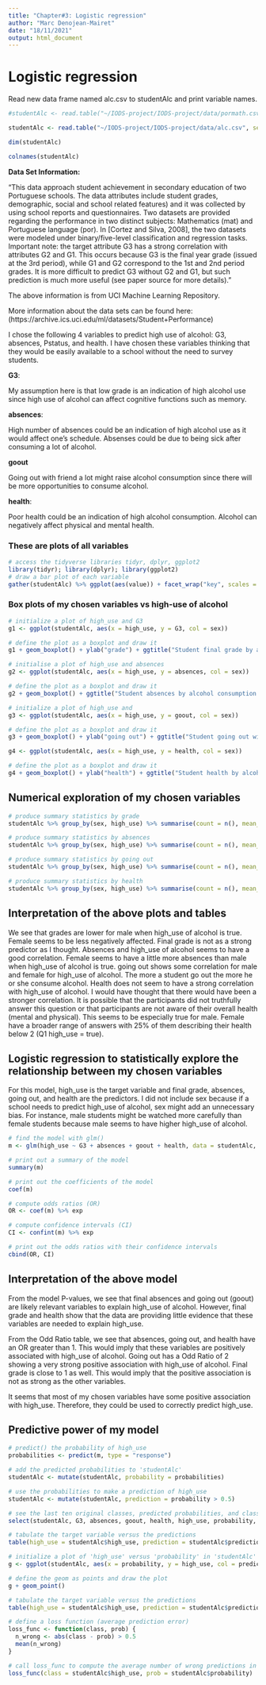 ```yaml
---
title: "Chapter#3: Logistic regression"
author: "Marc Denojean-Mairet"
date: "18/11/2021"
output: html_document
---
```


# Logistic regression

Read new data frame named alc.csv to studentAlc and print variable names.


```r


#studentAlc <- read.table("~/IODS-project/IODS-project/data/pormath.csv", sep = ",", header = TRUE)

studentAlc <- read.table("~/IODS-project/IODS-project/data/alc.csv", sep = ",", header = TRUE)

dim(studentAlc)

colnames(studentAlc)

```

**Data Set Information:**

"This data approach student achievement in secondary education of two Portuguese schools. The data attributes include student grades, demographic, social and school related features) and it was collected by using school reports and questionnaires. Two datasets are provided regarding the performance in two distinct subjects: Mathematics (mat) and Portuguese language (por). In [Cortez and Silva, 2008], the two datasets were modeled under binary/five-level classification and regression tasks. Important note: the target attribute G3 has a strong correlation with attributes G2 and G1. This occurs because G3 is the final year grade (issued at the 3rd period), while G1 and G2 correspond to the 1st and 2nd period grades. It is more difficult to predict G3 without G2 and G1, but such prediction is much more useful (see paper source for more details)."

The above information is from UCI Machine Learning Repository.

More information about the data sets can be found here:(https://archive.ics.uci.edu/ml/datasets/Student+Performance)


I chose the following 4 variables to predict high use of alcohol:  G3, absences, Pstatus, and health.  I have chosen these variables thinking that they would be easily available to a school without the need to survey students.

**G3**:

My assumption here is that low grade is an indication of high alcohol use since high use of alcohol can affect cognitive functions such as memory.

**absences**:

High number of absences could be an indication of high alcohol use as it would affect one's schedule.  Absenses could be due to being sick after consuming a lot of alcohol.

**goout**

Going out with friend a lot might raise alcohol consumption since there will be more opportunities to consume alcohol.


**health**:

Poor health could be an indication of high alcohol consumption.  Alcohol can negatively affect physical and mental health.

### These are plots of all variables

```r
# access the tidyverse libraries tidyr, dplyr, ggplot2
library(tidyr); library(dplyr); library(ggplot2)
# draw a bar plot of each variable
gather(studentAlc) %>% ggplot(aes(value)) + facet_wrap("key", scales = "free") + geom_bar()

```

### Box plots of my chosen variables vs high-use of alcohol

```r
# initialize a plot of high_use and G3
g1 <- ggplot(studentAlc, aes(x = high_use, y = G3, col = sex))

# define the plot as a boxplot and draw it
g1 + geom_boxplot() + ylab("grade") + ggtitle("Student final grade by alcohol consumption and sex")

# initialise a plot of high_use and absences
g2 <- ggplot(studentAlc, aes(x = high_use, y = absences, col = sex))

# define the plot as a boxplot and draw it
g2 + geom_boxplot() + ggtitle("Student absences by alcohol consumption and sex")

# initialize a plot of high_use and 
g3 <- ggplot(studentAlc, aes(x = high_use, y = goout, col = sex))

# define the plot as a boxplot and draw it
g3 + geom_boxplot() + ylab("going out") + ggtitle("Student going out with friends by alcohol consumption and sex")

g4 <- ggplot(studentAlc, aes(x = high_use, y = health, col = sex))

# define the plot as a boxplot and draw it
g4 + geom_boxplot() + ylab("health") + ggtitle("Student health by alcohol consumption and sex")
```

## Numerical exploration of my chosen variables

```r
# produce summary statistics by grade
studentAlc %>% group_by(sex, high_use) %>% summarise(count = n(), mean_grade = mean(G3))

# produce summary statistics by absences
studentAlc %>% group_by(sex, high_use) %>% summarise(count = n(), mean_absences = mean(absences))

# produce summary statistics by going out
studentAlc %>% group_by(sex, high_use) %>% summarise(count = n(), mean_going_out = mean(goout))

# produce summary statistics by health
studentAlc %>% group_by(sex, high_use) %>% summarise(count = n(), mean_health = mean(health))
```

## Interpretation of the above plots and tables

We see that grades are lower for male when high_use of alcohol is true.  Female seems to be less negatively affected.  Final grade is not as a strong predictor as I thought.  Absences and high_use of alcohol seems to have a good correlation.  Female seems to have a little more absences than male when high_use of alcohol is true.  going out shows some correlation for male and female for high_use of alcohol.  The more a student go out the more he or she consume alcohol.  Health does not seem to have a strong correlation with high_use of alcohol.  I would have thought that there would have been a stronger correlation.  It is possible that the participants did not truthfully answer this question or that participants are not aware of their overall health (mental and physical).  This seems to be especially true for male.  Female have a broader range of answers with 25% of them describing their health below 2 (Q1 high_use = true).

## Logistic regression to statistically explore the relationship between my chosen variables


For this model, high_use is the target variable and final grade, absences, going out, and health are the predictors.
I did not include sex because if a school needs to predict high_use of alcohol, sex might add an unnecessary bias.  For instance, male students might be watched more carefully than female students because male seems to have higher high_use of alcohol.
```r
# find the model with glm()
m <- glm(high_use ~ G3 + absences + goout + health, data = studentAlc, family = "binomial")

# print out a summary of the model
summary(m)

# print out the coefficients of the model
coef(m)

# compute odds ratios (OR)
OR <- coef(m) %>% exp

# compute confidence intervals (CI)
CI <- confint(m) %>% exp

# print out the odds ratios with their confidence intervals
cbind(OR, CI)
```

## Interpretation of the above model

From the model P-values, we see that final absences and going out (goout) are likely relevant variables to explain high_use of alcohol.  However, final grade and health show that the data are providing little evidence that these variables are needed to explain high_use.

From the Odd Ratio table, we see that absences, going out, and health have an OR greater than 1.  This would imply that these variables are positively associated with high_use of alcohol.  Going out has a Odd Ratio of 2 showing a very strong positive association with high_use of alcohol.  Final grade is close to 1 as well.  This would imply that the positive association is not as strong as the other variables.

It seems that most of my chosen variables have some positive association with high_use.  Therefore, they could be used to correctly predict high_use.

## Predictive power of my model

```r
# predict() the probability of high_use
probabilities <- predict(m, type = "response")

# add the predicted probabilities to 'studentAlc'
studentAlc <- mutate(studentAlc, probability = probabilities)

# use the probabilities to make a prediction of high_use
studentAlc <- mutate(studentAlc, prediction = probability > 0.5)

# see the last ten original classes, predicted probabilities, and class predictions
select(studentAlc, G3, absences, goout, health, high_use, probability, prediction) %>% tail(10)

# tabulate the target variable versus the predictions
table(high_use = studentAlc$high_use, prediction = studentAlc$prediction)

# initialize a plot of 'high_use' versus 'probability' in 'studentAlc'
g <- ggplot(studentAlc, aes(x = probability, y = high_use, col = prediction))

# define the geom as points and draw the plot
g + geom_point()

# tabulate the target variable versus the predictions
table(high_use = studentAlc$high_use, prediction = studentAlc$prediction) %>% prop.table %>% addmargins

# define a loss function (average prediction error)
loss_func <- function(class, prob) {
  n_wrong <- abs(class - prob) > 0.5
  mean(n_wrong)
}

# call loss_func to compute the average number of wrong predictions in the (training) data
loss_func(class = studentAlc$high_use, prob = studentAlc$probability)


```


